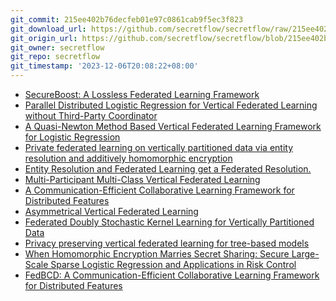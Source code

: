 ```yaml
---
git_commit: 215ee402b76decfeb01e97c0861cab9f5ec3f823
git_download_url: https://github.com/secretflow/secretflow/raw/215ee402b76decfeb01e97c0861cab9f5ec3f823/docs/awesome-pets/papers/applications/ppml/fl/vertical.md
git_origin_url: https://github.com/secretflow/secretflow/blob/215ee402b76decfeb01e97c0861cab9f5ec3f823/docs/awesome-pets/papers/applications/ppml/fl/vertical.md
git_owner: secretflow
git_repo: secretflow
git_timestamp: '2023-12-06T20:08:22+08:00'
---
```


- [SecureBoost: A Lossless Federated Learning Framework](https://arxiv.org/pdf/1901.08755.pdf)
- [Parallel Distributed Logistic Regression for Vertical Federated Learning without Third-Party Coordinator](https://arxiv.org/pdf/1911.09824.pdf)
- [A Quasi-Newton Method Based Vertical Federated Learning Framework for Logistic Regression](https://arxiv.org/pdf/1912.00513.pdf)
- [Private federated learning on vertically partitioned data via entity resolution and additively homomorphic encryption](https://arxiv.org/pdf/1711.10677.pdf)
- [Entity Resolution and Federated Learning get a Federated Resolution.](https://arxiv.org/pdf/1803.04035.pdf)
- [Multi-Participant Multi-Class Vertical Federated Learning](https://arxiv.org/pdf/2001.11154.pdf)
- [A Communication-Efficient Collaborative Learning Framework for Distributed Features](https://arxiv.org/pdf/1912.11187.pdf)
- [Asymmetrical Vertical Federated Learning](https://arxiv.org/pdf/2004.07427.pdf)
- [Federated Doubly Stochastic Kernel Learning for Vertically Partitioned Data](https://dl.acm.org/doi/10.1145/3394486.3403298)
- [Privacy preserving vertical federated learning for tree-based models](https://arxiv.org/pdf/2008.06170.pdf)
- [When Homomorphic Encryption Marries Secret Sharing: Secure Large-Scale Sparse Logistic Regression and Applications in Risk Control](https://arxiv.org/pdf/2008.08753.pdf)
- [FedBCD: A Communication-Efficient Collaborative Learning Framework for Distributed Features](https://ieeexplore.ieee.org/document/9855231/)
